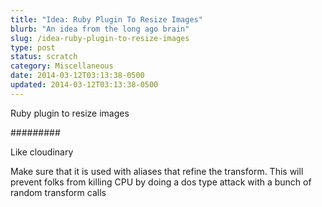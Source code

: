 ```yaml
---
title: "Idea: Ruby Plugin To Resize Images"
blurb: "An idea from the long ago brain"
slug: /idea-ruby-plugin-to-resize-images
type: post
status: scratch
category: Miscellaneous
date: 2014-03-12T03:13:38-0500
updated: 2014-03-12T03:13:38-0500
---
```


Ruby plugin to resize images

#########

Like cloudinary

Make sure that it is used with aliases that refine the transform. This will prevent folks from killing CPU by doing a dos type attack with a bunch of random transform calls


